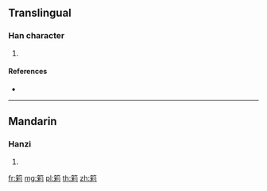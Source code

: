 {{character info/new}}
==Translingual==

===Han character===
{{Han char|rn=118|rad=竹|as=07|sn=13|four=88920|canj=HHDN}}

# {{defn|Han|sort=竹07}}

====References====
* {{Han ref|kx=0884.310|dkj=26041|dj=1313.220|hdz=52974.070|uh=7B63|ud=31587|bh=DF53|bd=57171}}

----

==Mandarin==

===Hanzi===
{{cmn-hanzi|pin=[[lì]] ([[li4]])|wg=li<sup>4</sup>}}

# {{defn|lang=cmn|sort=竹07}}

[[fr:筣]]
[[mg:筣]]
[[pl:筣]]
[[th:筣]]
[[zh:筣]]